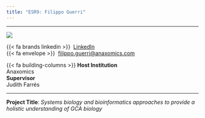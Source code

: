 ```yaml
---
title: "ESR9: Filippo Guerri"
---
```


---

:::{layout="[30, 60, 50]" .profile-text}

![](https://github.com/helical-itn/helical-itn.github.io/blob/main/site/assets/esr_pictures/filippo_square.jpg?raw=true){.img-profile}

{{< fa brands linkedin >}}\  [LinkedIn](https://www.linkedin.com/in/filippo-guerri-222695132/)<br>
{{< fa envelope >}} \ [ filippo.guerri@anaxomics.com](mailto: filippo.guerri@anaxomics.com)<br>

{{< fa building-columns >}} **Host Institution** <br> Anaxomics <br>
**Supervisor** <br> Judith Farrés 

::: 

---

**Project Title**: *Systems biology and bioinformatics approaches to provide a holistic understanding of GCA biology*